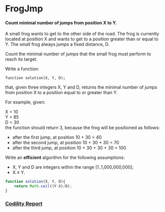 # FrogJmp
#### Count minimal number of jumps from position X to Y.

A small frog wants to get to the other side of the road. The frog is currently located at position X and wants to get to a position greater than or equal to Y. The small frog always jumps a fixed distance, D.

Count the minimal number of jumps that the small frog must perform to reach its target.

Write a function:

    function solution(X, Y, D);

that, given three integers X, Y and D, returns the minimal number of jumps from position X to a position equal to or greater than Y.

For example, given:

  X = 10  
  Y = 85  
  D = 30  
the function should return 3, because the frog will be positioned as follows:

- after the first jump, at position 10 + 30 = 40
- after the second jump, at position 10 + 30 + 30 = 70
- after the third jump, at position 10 + 30 + 30 + 30 = 100

Write an **efficient** algorithm for the following assumptions:

- X, Y and D are integers within the range [1..1,000,000,000];
- X ≤ Y.

```javascript
function solution(X, Y, D){
    return Math.ceil((Y-X)/D);
}
```

### [Codility Report](https://app.codility.com/demo/results/training63QD42-GKA/)

